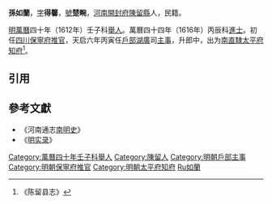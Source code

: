 '''孫如蘭'''，[[表字|字]]'''得馨'''，[[號|號]]'''楚畹'''，[[河南|河南]][[開封府|開封府]][[陳留縣|陳留縣]]人，民籍。

[[明|明]][[萬曆|萬曆]]四十年（1612年）壬子科[[舉人|舉人]]。萬曆四十四年（1616年）丙辰科[[進士|進士]]。初任[[四川|四川]][[保寧府|保寧府]][[推官|推官]]，天启六年丙寅任[[戶部|戶部]][[湖廣|湖廣]]司[[主事|主事]]，升郎中，出为[[南直隸|南直隸]][[太平府|太平府]][[知府|知府]]<ref>《陈留县志》</ref>。

==引用==
{{reflist}}

==參考文獻==
*《河南通志[[南明史|南明史]]》
*《[[明实录|明实录]]》


{{start box}}
{{s-off}}
{{s-before|[[顏容暄|顏容暄]]}}
{{s-title|明朝太平府知府|1631年－1635年}}
{{s-after|[[劉正衡|劉正衡]]}}
{{end box}}

{{万历四十四年丙辰科殿试金榜}}
{{DEFAULTSORT:Sun孙}}
[[Category:萬曆四十年壬子科舉人|Category:萬曆四十年壬子科舉人]]
[[Category:陳留人|Category:陳留人]]
[[Category:明朝戶部主事|Category:明朝戶部主事]]
[[Category:明朝保寧府推官|Category:明朝保寧府推官]]
[[Category:明朝太平府知府|Category:明朝太平府知府]]
[[Category:孫姓|Ru如蘭]]